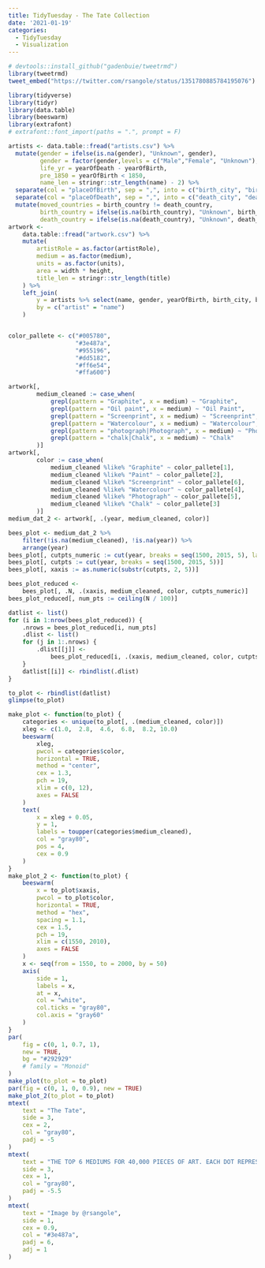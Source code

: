 ```yaml
---
title: TidyTuesday - The Tate Collection
date: '2021-01-19'
categories:
  - TidyTuesday
  - Visualization
---
```


```r
# devtools::install_github("gadenbuie/tweetrmd")
library(tweetrmd)
tweet_embed("https://twitter.com/rsangole/status/1351780885784195076")
```

```r
library(tidyverse)
library(tidyr)
library(data.table)
library(beeswarm)
library(extrafont)
# extrafont::font_import(paths = ".", prompt = F)

artists <- data.table::fread("artists.csv") %>% 
  mutate(gender = ifelse(is.na(gender), "Unknown", gender),
         gender = factor(gender,levels = c("Male","Female", "Unknown"), ordered = TRUE),
         life_yr = yearOfDeath - yearOfBirth,
         pre_1850 = yearOfBirth < 1850,
         name_len = stringr::str_length(name) - 2) %>% 
  separate(col = "placeOfBirth", sep = ",", into = c("birth_city", "birth_country"), remove = F) %>% 
  separate(col = "placeOfDeath", sep = ",", into = c("death_city", "death_country"), remove = F) %>% 
  mutate(moved_countries = birth_country != death_country,
         birth_country = ifelse(is.na(birth_country), "Unknown", birth_country),
         death_country = ifelse(is.na(death_country), "Unknown", death_country))
artwork <-
    data.table::fread("artwork.csv") %>%
    mutate(
        artistRole = as.factor(artistRole),
        medium = as.factor(medium),
        units = as.factor(units),
        area = width * height,
        title_len = stringr::str_length(title)
    ) %>%
    left_join(
        y = artists %>% select(name, gender, yearOfBirth, birth_city, birth_country, life_yr),
        by = c("artist" = "name")
    )


color_pallete <- c("#005780",
                   "#3e487a",
                   "#955196",
                   "#dd5182",
                   "#ff6e54",
                   "#ffa600")

artwork[,
        medium_cleaned := case_when(
            grepl(pattern = "Graphite", x = medium) ~ "Graphite",
            grepl(pattern = "Oil paint", x = medium) ~ "Oil Paint",
            grepl(pattern = "Screenprint", x = medium) ~ "Screenprint",
            grepl(pattern = "Watercolour", x = medium) ~ "Watercolour",
            grepl(pattern = "photograph|Photograph", x = medium) ~ "Photograph",
            grepl(pattern = "chalk|Chalk", x = medium) ~ "Chalk"
        )]
artwork[,
        color := case_when(
            medium_cleaned %like% "Graphite" ~ color_pallete[1],
            medium_cleaned %like% "Paint" ~ color_pallete[2],
            medium_cleaned %like% "Screenprint" ~ color_pallete[6],
            medium_cleaned %like% "Watercolour" ~ color_pallete[4],
            medium_cleaned %like% "Photograph" ~ color_pallete[5],
            medium_cleaned %like% "Chalk" ~ color_pallete[3]
        )]
medium_dat_2 <- artwork[, .(year, medium_cleaned, color)]

bees_plot <- medium_dat_2 %>%
    filter(!is.na(medium_cleaned), !is.na(year)) %>%
    arrange(year)
bees_plot[, cutpts_numeric := cut(year, breaks = seq(1500, 2015, 5), labels = F)]
bees_plot[, cutpts := cut(year, breaks = seq(1500, 2015, 5))]
bees_plot[, xaxis := as.numeric(substr(cutpts, 2, 5))]

bees_plot_reduced <-
    bees_plot[, .N, .(xaxis, medium_cleaned, color, cutpts_numeric)]
bees_plot_reduced[, num_pts := ceiling(N / 100)]

datlist <- list()
for (i in 1:nrow(bees_plot_reduced)) {
    .nrows = bees_plot_reduced[i, num_pts]
    .dlist <- list()
    for (j in 1:.nrows) {
        .dlist[[j]] <-
            bees_plot_reduced[i, .(xaxis, medium_cleaned, color, cutpts_numeric)]
    }
    datlist[[i]] <- rbindlist(.dlist)
}

to_plot <- rbindlist(datlist)
glimpse(to_plot)
```

```r
make_plot <- function(to_plot) {
    categories <- unique(to_plot[, .(medium_cleaned, color)])
    xleg <- c(1.0,  2.8,  4.6,  6.8,  8.2, 10.0)
    beeswarm(
        xleg,
        pwcol = categories$color,
        horizontal = TRUE,
        method = "center",
        cex = 1.3,
        pch = 19,
        xlim = c(0, 12),
        axes = FALSE
    )
    text(
        x = xleg + 0.05,
        y = 1,
        labels = toupper(categories$medium_cleaned),
        col = "gray80",
        pos = 4,
        cex = 0.9
    )
}
make_plot_2 <- function(to_plot) {
    beeswarm(
        x = to_plot$xaxis,
        pwcol = to_plot$color,
        horizontal = TRUE,
        method = "hex",
        spacing = 1.1,
        cex = 1.5,
        pch = 19,
        xlim = c(1550, 2010),
        axes = FALSE
    )
    x <- seq(from = 1550, to = 2000, by = 50)
    axis(
        side = 1,
        labels = x,
        at = x,
        col = "white",
        col.ticks = "gray80",
        col.axis = "gray60"
    )
}
par(
    fig = c(0, 1, 0.7, 1),
    new = TRUE,
    bg = "#292929"
    # family = "Monoid"
)
make_plot(to_plot = to_plot)
par(fig = c(0, 1, 0, 0.9), new = TRUE)
make_plot_2(to_plot = to_plot)
mtext(
    text = "The Tate",
    side = 3,
    cex = 2,
    col = "gray80",
    padj = -5
)
mtext(
    text = "THE TOP 6 MEDIUMS FOR 40,000 PIECES OF ART. EACH DOT REPRESENTS UPTO 100 ARTWORKS.",
    side = 3,
    cex = 1,
    col = "gray80",
    padj = -5.5
)
mtext(
    text = "Image by @rsangole",
    side = 1,
    cex = 0.9,
    col = "#3e487a",
    padj = 6,
    adj = 1
)
```